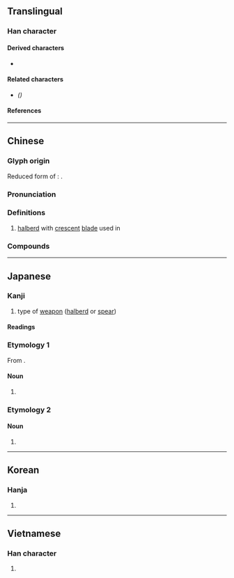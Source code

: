{{also|㦸}}
{{character info/new}}
==Translingual==

===Han character===
{{Han char|rn=62|rad=戈|as=08|sn=12|four=43450|canj=JJI|ids=⿰𠦝戈}}

====Derived characters====
* {{l|mul|[[𠽤]], [[撠]], [[橶]], [[𧾂]], [[𦻝]], [[𩯋]]}}

====Related characters====
* {{l|mul|[[㦸]]}} ''({{w|Variant Chinese character|Variant form}})''

====References====
{{Han ref|kx=0413.090|dkj=11606|dj=0755.360|hdz=21407.070|uh=621F}}

----

==Chinese==
{{zh-forms|alt=屰<!--《六書正譌》、《字彙》：古戟字。-->,㦸,𢧢,⿰䈇戈,⿰⿱亠早戈,⿰𠦝⿱𠂉戈}}
{{zh-wp|zh:戟|en:Ji (polearm)}}

===Glyph origin===
{{Han etym}}
Reduced form of {{zh-l|𢧢}}: {{Han compound|倝|戈|t1=[[branch]], reduction of {{zh-l|榦*}}|t2=weapon on pole|ls=ic}}.

===Pronunciation===
{{zh-pron
|m=jǐ
|c=gik1
|mn=kek
|mc=y
|oc=y
|ma=
|cat=n
}}

===Definitions===
{{zh-hanzi}}

# [[halberd]] with [[crescent]] [[blade]] used in {{w|ancient China}}

===Compounds===
{{zh-der|亡戟得矛|刀鎗劍戟|劍戟森森|句戟|執戟|巴戟天|戟手|戟指|戟指怒目|戟門|戲戟|折戟沉沙|持戟|提牌執戟|方天戟|方天畫戟|星旗電戟|杖戟|棨戟|畫戟|短戟|葦戟桃杖|貫頤奮戟|轅門射戟|鉤戟|門戟|雙戟|驢生戟角|鬚髯如戟}}

{{zh-cat|Weapons}}

----

==Japanese==

===Kanji===
{{ja-kanji|grade=|rs=戈08}}

# type of [[weapon]] ([[halberd]] or [[spear]])

====Readings====
{{ja-readings
|goon=きゃく
|kanon=けき
|kanyoon=げき
|kun=ほこ-
}}

===Etymology 1===
{{wp|lang=ja}}
{{ja-kanjitab|げき|yomi=kanyo}}
From {{der|ja|ltc|sort=げき|-}} {{ltc-l|戟}}.

====Noun====
{{ja-noun|げき}}

# {{w|Ji (polearm)|''Ji''}} {{gloss|[[halberd]] used in {{w|ancient China}}}}

===Etymology 2===
{{ja-kanjitab|ほこ|yomi=k}}

====Noun====
{{ja-noun|ほこ}}

# {{alternative spelling of|ja|矛|gloss=[[spear]]}}

----

==Korean==
{{wp|lang=ko|극 (무기)}}

===Hanja===
{{ko-hanja|극}}

# {{hanja form of|극|{{w|Ji (polearm)|''Ji''}}, [[halberd]] used in {{w|ancient China}}}}

----

==Vietnamese==
{{wp|lang=vi|Kích (vũ khí)}}

===Han character===
{{vi-readings|rs=戈08
|reading=kích
}}

# {{han tu form of|kích|{{w|Ji (polearm)|''Ji''}}, [[halberd]] used in {{w|ancient China}}}}